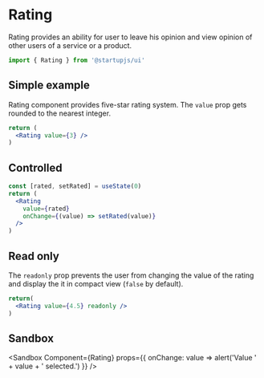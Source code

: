 
# Rating

Rating provides an ability for user to leave his opinion and view opinion of other users of a service or a product.

```jsx
import { Rating } from '@startupjs/ui'
```

## Simple example

Rating component provides five-star rating system. The `value` prop gets rounded to the nearest integer.

```jsx example
return (
  <Rating value={3} />
)
```

## Controlled

```jsx example
const [rated, setRated] = useState(0)
return (
  <Rating
    value={rated}
    onChange={(value) => setRated(value)}
  />
)
```

## Read only

The `readonly` prop prevents the user from changing the value of the rating and display the it in compact view (`false` by default).

```jsx example
return(
  <Rating value={4.5} readonly />
)
```

## Sandbox

<Sandbox
  Component={Rating}
  props={{
    onChange: value => alert('Value ' + value + ' selected.')
  }}
/>
